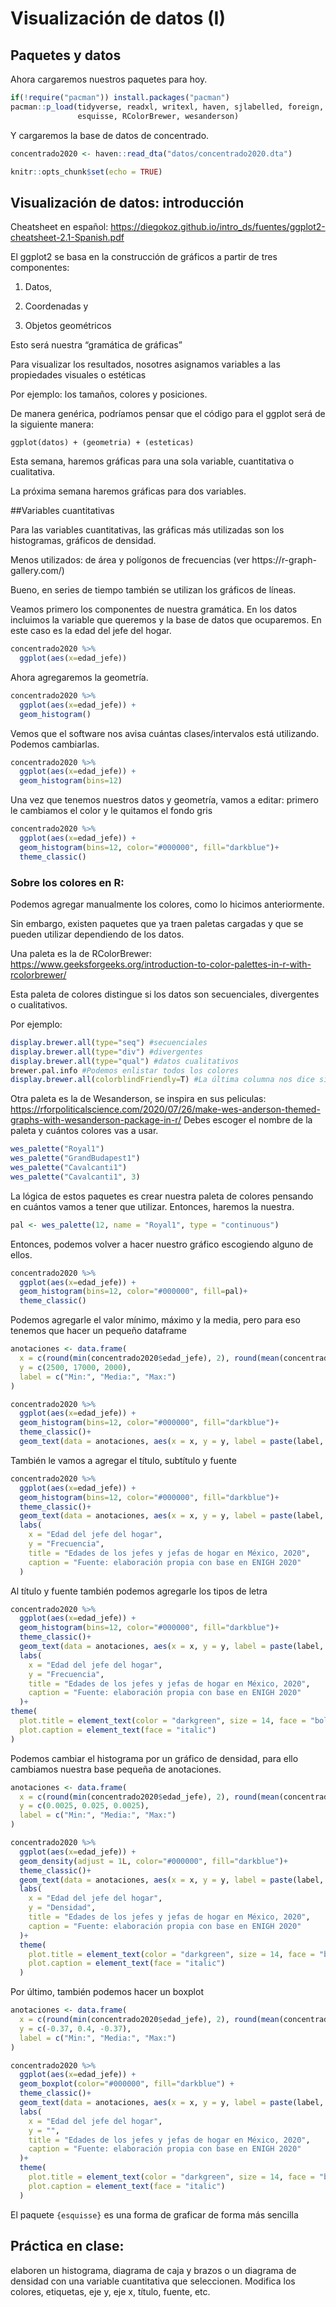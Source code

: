 # Visualización de datos (I)


## Paquetes y  datos
Ahora cargaremos nuestros paquetes para hoy.

```r

if(!require("pacman")) install.packages("pacman")
pacman::p_load(tidyverse, readxl, writexl, haven, sjlabelled, foreign, janitor, 
               esquisse, RColorBrewer, wesanderson)

```

Y cargaremos la base de datos de concentrado.

```r
concentrado2020 <- haven::read_dta("datos/concentrado2020.dta")
```


```r
knitr::opts_chunk$set(echo = TRUE)
```

## Visualización de datos: introducción

Cheatsheet en español: 
<https://diegokoz.github.io/intro_ds/fuentes/ggplot2-cheatsheet-2.1-Spanish.pdf>

El ggplot2 se basa en la construcción de gráficos a partir de tres componentes:

1) Datos, 

2) Coordenadas y 

3) Objetos geométricos

Esto será nuestra "gramática de gráficas"

Para visualizar los resultados, nosotres asignamos variables a las propiedades 
visuales o estéticas

Por ejemplo: los tamaños, colores y posiciones.

De manera genérica, podríamos pensar que el código para el ggplot será 
de la siguiente manera:

`ggplot(datos) + (geometria) + (esteticas)`


Esta semana, haremos gráficas para una sola variable, cuantitativa o 
cualitativa. 

La próxima semana haremos gráficas para dos variables.

##Variables cuantitativas 

Para las variables cuantitativas, las gráficas más utilizadas son los 
histogramas, gráficos de densidad.

Menos utilizados: de área y polígonos de frecuencias 
(ver https://r-graph-gallery.com/)

Bueno, en series de tiempo también se utilizan los gráficos de líneas.

Veamos primero los componentes de nuestra gramática. En los datos incluimos la
variable que queremos y la base de datos que ocuparemos.
En este caso es la edad del jefe del hogar.

```r

concentrado2020 %>% 
  ggplot(aes(x=edad_jefe))


```


Ahora agregaremos la geometría.

```r

concentrado2020 %>% 
  ggplot(aes(x=edad_jefe)) +
  geom_histogram()

```

Vemos que el software nos avisa cuántas clases/intervalos está utilizando.
Podemos cambiarlas.

```r

concentrado2020 %>% 
  ggplot(aes(x=edad_jefe)) +
  geom_histogram(bins=12)

```

Una vez que tenemos nuestros datos y geometría, vamos a editar: 
primero le cambiamos el color y le quitamos el fondo gris


```r

concentrado2020 %>% 
  ggplot(aes(x=edad_jefe)) +
  geom_histogram(bins=12, color="#000000", fill="darkblue")+
  theme_classic()

```

### Sobre los colores en R:

Podemos agregar manualmente los colores, como lo hicimos 
anteriormente.

Sin embargo, existen paquetes que ya traen paletas cargadas y que se pueden 
utilizar dependiendo de los datos.

Una paleta es la de RColorBrewer: 
<https://www.geeksforgeeks.org/introduction-to-color-palettes-in-r-with-rcolorbrewer/>


Esta paleta de colores distingue si los datos son secuenciales,  divergentes o cualitativos.

Por ejemplo:
```r

display.brewer.all(type="seq") #secuenciales
display.brewer.all(type="div") #divergentes
display.brewer.all(type="qual") #datos cualitativos
brewer.pal.info #Podemos enlistar todos los colores
display.brewer.all(colorblindFriendly=T) #La última columna nos dice si alguien con problemas para distinguir colores, los puede ver o no.

```

Otra paleta es la de Wesanderson, se inspira en sus peliculas: 
<https://rforpoliticalscience.com/2020/07/26/make-wes-anderson-themed-graphs-with-wesanderson-package-in-r/>
Debes escoger el nombre de la paleta y cuántos colores vas a usar.

```r
wes_palette("Royal1")
wes_palette("GrandBudapest1")
wes_palette("Cavalcanti1")
wes_palette("Cavalcanti1", 3)
```

La lógica de estos paquetes es crear nuestra paleta de colores pensando en 
cuántos vamos a tener que utilizar.
Entonces, haremos la nuestra.

```r
pal <- wes_palette(12, name = "Royal1", type = "continuous")
```

Entonces, podemos volver a hacer nuestro gráfico escogiendo alguno de ellos.

```r

concentrado2020 %>% 
  ggplot(aes(x=edad_jefe)) +
  geom_histogram(bins=12, color="#000000", fill=pal)+
  theme_classic()

```

Podemos agregarle el valor mínimo, máximo y la media, pero para eso tenemos que 
hacer un pequeño dataframe

```r

anotaciones <- data.frame(
  x = c(round(min(concentrado2020$edad_jefe), 2), round(mean(concentrado2020$edad_jefe), 2), round(max(concentrado2020$edad_jefe), 2)),
  y = c(2500, 17000, 2000),
  label = c("Min:", "Media:", "Max:")
) 

concentrado2020 %>% 
  ggplot(aes(x=edad_jefe)) +
  geom_histogram(bins=12, color="#000000", fill="darkblue")+
  theme_classic()+
  geom_text(data = anotaciones, aes(x = x, y = y, label = paste(label, x)), size = 3.5, fontface = "bold")

```

También le vamos a agregar el título, subtítulo y fuente

```r

concentrado2020 %>% 
  ggplot(aes(x=edad_jefe)) +
  geom_histogram(bins=12, color="#000000", fill="darkblue")+
  theme_classic()+
  geom_text(data = anotaciones, aes(x = x, y = y, label = paste(label, x)), size = 3.5, fontface = "bold")+
  labs(
    x = "Edad del jefe del hogar",
    y = "Frecuencia",
    title = "Edades de los jefes y jefas de hogar en México, 2020",
    caption = "Fuente: elaboración propia con base en ENIGH 2020"
  ) 

```

Al título y fuente también podemos agregarle los tipos de letra

```r

concentrado2020 %>% 
  ggplot(aes(x=edad_jefe)) +
  geom_histogram(bins=12, color="#000000", fill="darkblue")+
  theme_classic()+
  geom_text(data = anotaciones, aes(x = x, y = y, label = paste(label, x)), size = 3.5, fontface = "bold")+
  labs(
    x = "Edad del jefe del hogar",
    y = "Frecuencia",
    title = "Edades de los jefes y jefas de hogar en México, 2020",
    caption = "Fuente: elaboración propia con base en ENIGH 2020"
  )+ 
theme(
  plot.title = element_text(color = "darkgreen", size = 14, face = "bold"),
  plot.caption = element_text(face = "italic")
)


```

Podemos cambiar el histograma por un gráfico de densidad, para ello 
cambiamos nuestra base pequeña de anotaciones.

```r

anotaciones <- data.frame(
  x = c(round(min(concentrado2020$edad_jefe), 2), round(mean(concentrado2020$edad_jefe), 2), round(max(concentrado2020$edad_jefe), 2)),
  y = c(0.0025, 0.025, 0.0025),
  label = c("Min:", "Media:", "Max:")
) 

concentrado2020 %>% 
  ggplot(aes(x=edad_jefe)) +
  geom_density(adjust = 1L, color="#000000", fill="darkblue")+
  theme_classic()+
  geom_text(data = anotaciones, aes(x = x, y = y, label = paste(label, x)), size = 3.5, fontface = "bold")+
  labs(
    x = "Edad del jefe del hogar",
    y = "Densidad",
    title = "Edades de los jefes y jefas de hogar en México, 2020",
    caption = "Fuente: elaboración propia con base en ENIGH 2020"
  )+ 
  theme(
    plot.title = element_text(color = "darkgreen", size = 14, face = "bold"),
    plot.caption = element_text(face = "italic")
  )

```

Por último, también podemos hacer un boxplot

```r

anotaciones <- data.frame(
  x = c(round(min(concentrado2020$edad_jefe), 2), round(mean(concentrado2020$edad_jefe), 2), round(max(concentrado2020$edad_jefe), 2)),
  y = c(-0.37, 0.4, -0.37),
  label = c("Min:", "Media:", "Max:")
) 

concentrado2020 %>% 
  ggplot(aes(x=edad_jefe)) +
  geom_boxplot(color="#000000", fill="darkblue") +
  theme_classic()+
  geom_text(data = anotaciones, aes(x = x, y = y, label = paste(label, x)), size = 3.5, fontface = "bold")+
  labs(
    x = "Edad del jefe del hogar",
    y = "",
    title = "Edades de los jefes y jefas de hogar en México, 2020",
    caption = "Fuente: elaboración propia con base en ENIGH 2020"
  )+ 
  theme(
    plot.title = element_text(color = "darkgreen", size = 14, face = "bold"),
    plot.caption = element_text(face = "italic")
  )
```

El paquete `{esquisse}` es una forma de graficar de forma más sencilla

## Práctica en clase:

elaboren un histograma, diagrama de caja y brazos o un 
diagrama de densidad con una variable cuantitativa que seleccionen. 
Modifica los colores, etiquetas, eje y, eje x, título, 
fuente, etc.

